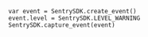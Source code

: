 ```gdscript
var event = SentrySDK.create_event()
event.level = SentrySDK.LEVEL_WARNING
SentrySDK.capture_event(event)
```

